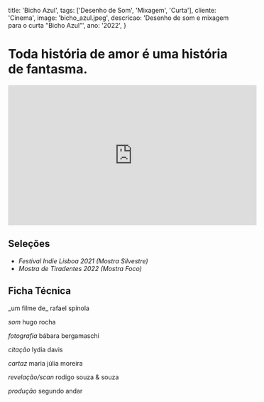   title: 'Bicho Azul',
  tags: ['Desenho de Som', 'Mixagem', 'Curta'],
  cliente: 'Cinema',
  image: 'bicho_azul.jpeg',
  descricao: 'Desenho de som e mixagem para o curta "Bicho Azul”',
  ano: '2022',
}

# Toda história de amor é uma história de fantasma.

<iframe width="560" height="315" src="https://www.youtube.com/embed/4ysBiJpVhG4" title="You<i></i>Tube video player" frameborder="0" allow="accelerometer; autoplay; clipboard-write; encrypted-media; gyroscope; picture-in-picture" allowfullscreen></iframe>

## Seleções

- _Festival Indie Lisboa 2021 (Mostra Silvestre)_
- _Mostra de Tiradentes 2022 (Mostra Foco)_

## Ficha Técnica 

<p>
  _um filme de_
  rafael spínola

  _som_
  hugo rocha

  _fotografia_
  bábara bergamaschi

  _citação_
  lydia davis

  _cartaz_
  maria júlia moreira

  _revelação/scan_
  rodigo souza & souza

  _produção_
  segundo andar
</p>